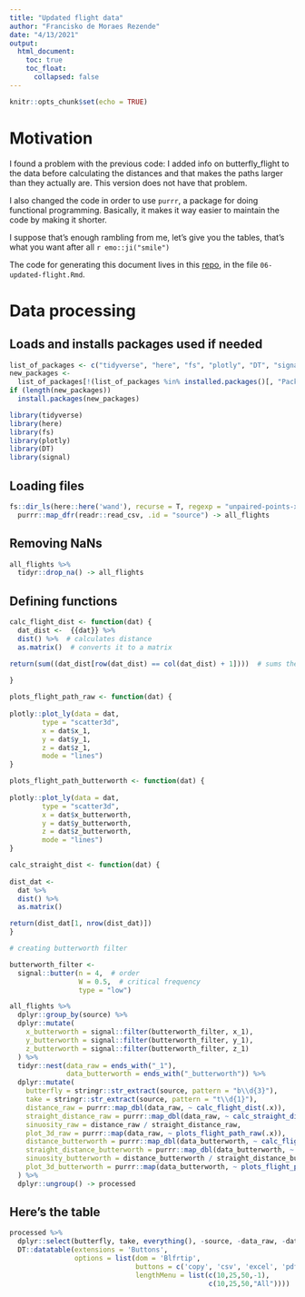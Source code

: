 ```yaml
---
title: "Updated flight data"
author: "Francisko de Moraes Rezende"
date: "4/13/2021"
output:
  html_document:
    toc: true
    toc_float:
      collapsed: false
---
```


```r
knitr::opts_chunk$set(echo = TRUE)
```

# Motivation

I found a problem with the previous code: I added info on butterfly_flight
to the data before calculating the distances and that makes the paths larger than
they actually are. This version does not have that problem.

I also changed the code in order to use `purrr`, a package for doing functional
programming. Basically, it makes it way easier to maintain the code by making it 
shorter.

I suppose that's enough rambling from me, let's give you the tables, that's what
you want after all `r emo::ji("smile")`

The code for generating this document lives in this [repo](https://github.com/francisko-rezende/flight-path-experiment), in the file `06-updated-flight.Rmd`.

# Data processing

## Loads and installs packages used if needed

```r
list_of_packages <- c("tidyverse", "here", "fs", "plotly", "DT", "signal")
new_packages <-
  list_of_packages[!(list_of_packages %in% installed.packages()[, "Package"])]
if (length(new_packages))
  install.packages(new_packages)

library(tidyverse)
library(here)
library(fs)
library(plotly)
library(DT)
library(signal)
```

## Loading files

```r
fs::dir_ls(here::here('wand'), recurse = T, regexp = "unpaired-points-xyz.csv$") %>%
  purrr::map_dfr(readr::read_csv, .id = "source") -> all_flights
```

## Removing NaNs

```r
all_flights %>% 
  tidyr::drop_na() -> all_flights
```


## Defining functions

```r
calc_flight_dist <- function(dat) {
  dat_dist <-  {{dat}} %>% 
  dist() %>%  # calculates distance
  as.matrix()  # converts it to a matrix

return(sum((dat_dist[row(dat_dist) == col(dat_dist) + 1])))  # sums the distance between points by summing the points in line n and column n + 1
  
}
```

```r
plots_flight_path_raw <- function(dat) {
  
plotly::plot_ly(data = dat,
        type = "scatter3d", 
        x = dat$x_1,
        y = dat$y_1,
        z = dat$z_1,
        mode = "lines")
}
```

```r
plots_flight_path_butterworth <- function(dat) {
  
plotly::plot_ly(data = dat,
        type = "scatter3d", 
        x = dat$x_butterworth,
        y = dat$y_butterworth,
        z = dat$z_butterworth,
        mode = "lines")
}
```

```r
calc_straight_dist <- function(dat) {
  
dist_dat <- 
  dat %>% 
  dist() %>% 
  as.matrix()

return(dist_dat[1, nrow(dist_dat)])  
}

```

```r
# creating butterworth filter

butterworth_filter <-
  signal::butter(n = 4,  # order
                 W = 0.5,  # critical frequency
                 type = "low")
```

```r
all_flights %>%
  dplyr::group_by(source) %>%
  dplyr::mutate(
    x_butterworth = signal::filter(butterworth_filter, x_1),
    y_butterworth = signal::filter(butterworth_filter, y_1),
    z_butterworth = signal::filter(butterworth_filter, z_1)
  ) %>%
  tidyr::nest(data_raw = ends_with("_1"),
              data_butterworth = ends_with("_butterworth")) %>%
  dplyr::mutate(
    butterfly = stringr::str_extract(source, pattern = "b\\d{3}"),
    take = stringr::str_extract(source, pattern = "t\\d{1}"),
    distance_raw = purrr::map_dbl(data_raw, ~ calc_flight_dist(.x)),
    straight_distance_raw = purrr::map_dbl(data_raw, ~ calc_straight_dist(.x)),
    sinuosity_raw = distance_raw / straight_distance_raw,
    plot_3d_raw = purrr::map(data_raw, ~ plots_flight_path_raw(.x)),
    distance_butterworth = purrr::map_dbl(data_butterworth, ~ calc_flight_dist(.x)),
    straight_distance_butterworth = purrr::map_dbl(data_butterworth, ~ calc_straight_dist(.x)),
    sinuosity_butterworth = distance_butterworth / straight_distance_butterworth,
    plot_3d_butterworth = purrr::map(data_butterworth, ~ plots_flight_path_butterworth(.x))
  ) %>%
  dplyr::ungroup() -> processed
```

## Here's the table

```r
processed %>%  
  dplyr::select(butterfly, take, everything(), -source, -data_raw, -data_butterworth, -plot_3d_raw, -plot_3d_butterworth) %>% 
  DT::datatable(extensions = 'Buttons',
                options = list(dom = 'Blfrtip',
                               buttons = c('copy', 'csv', 'excel', 'pdf', 'print'),
                               lengthMenu = list(c(10,25,50,-1),
                                                 c(10,25,50,"All"))))
```


<!-- # New stuff -->

<!-- ## Measuring flight lenght in frames -->

<!-- ```{r} -->
<!-- # all_flights  -->
<!-- fs::dir_ls(here::here('wand'), recurse = T, regexp = "unpaired-points-xyz.csv$") %>% -->
<!--   purrr::map_dfr(readr::read_csv, .id = "source") %>% -->
<!--   dplyr::group_by(source) %>%  -->
<!--   dplyr::mutate(row_n = row_number()) %>%  -->
<!--   dplyr::ungroup() %>% -->
<!--   tidyr::drop_na() %>%  -->
<!--   dplyr::group_by(source) %>%  -->
<!--   dplyr::summarise(flight_duration_frames = max(row_n) - min(row_n)) -->
<!-- ``` -->